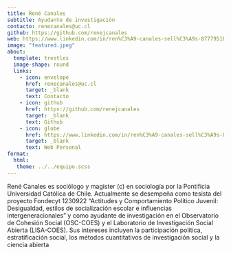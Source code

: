 ```yaml
---
title: René Canales
subtitle: Ayudante de investigación
contacto: renecanales@uc.cl
github: https://github.com/renejcanales
web: https://www.linkedin.com/in/ren%C3%A9-canales-sell%C3%A9s-8777951b5/
image: "featured.jpeg"
about:
  template: trestles
  image-shape: round
  links:
    - icon: envelope
      href: renecanales@uc.cl
      target: _blank
      text: Contacto
    - icon: github
      href: https://github.com/renejcanales
      target: _blank
      text: Github
    - icon: globe
      href: https://www.linkedin.com/in/ren%C3%A9-canales-sell%C3%A9s-8777951b5/
      target: _blank
      text: Web Personal
format: 
  html: 
   theme: ../../equipo.scss
---
```


René Canales es sociólogo y magister (c) en sociología por la Pontificia Universidad Católica de Chile. Actualmente se desempeña como tesista del proyecto Fondecyt 1230922 “Actitudes y Comportamiento Político Juvenil: Desigualdad, estilos de socialización escolar e influencias intergeneracionales” y como ayudante de investigación en el Observatorio de Cohesión Social (OSC-COES) y el Laboratorio de Investigación Social Abierta (LISA-COES). Sus intereses incluyen la participación política, estratificación social, los métodos cuantitativos de investigación social y la ciencia abierta

